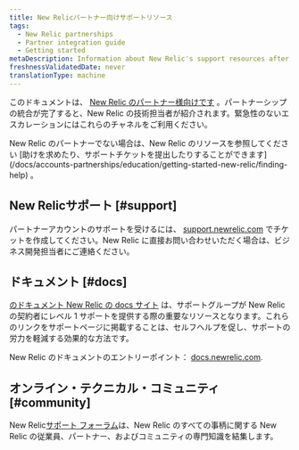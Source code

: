 ```yaml
---
title: New Relicパートナー向けサポートリソース
tags:
  - New Relic partnerships
  - Partner integration guide
  - Getting started
metaDescription: Information about New Relic's support resources after the partner integration is completed.
freshnessValidatedDate: never
translationType: machine
---
```


このドキュメントは、 [New Relic のパートナー様向けです](/docs/new-relic-partnerships/partner-integration-guide/partner-account-maintenance/partnership-accounts-users-subscriptions) 。パートナーシップの統合が完了すると、New Relic の技術担当者が紹介されます。緊急性のないエスカレーションにはこれらのチャネルをご利用ください。

<Callout variant="tip">
  New Relic のパートナーでない場合は、New Relic のリソースを参照してください [助けを求めたり、サポートチケットを提出したりすることができます](/docs/accounts-partnerships/education/getting-started-new-relic/finding-help) 。
</Callout>

## New Relicサポート [#support]

パートナーアカウントのサポートを受けるには、 [support.newrelic.com](https://support.newrelic.com/) でチケットを作成してください。New Relic に直接お問い合わせいただく場合は、ビジネス開発担当者にご連絡ください。

## ドキュメント [#docs]

[のドキュメント New Relic の docs サイト](https://docs.newrelic.com) は、サポートグループが New Relic の契約者にレベル 1 サポートを提供する際の重要なリソースとなります。これらのリンクをサポートページに掲載することは、セルフヘルプを促し、サポートの労力を軽減する効果的な方法です。

New Relic のドキュメントのエントリーポイント： [docs.newrelic.com](https://docs.newrelic.com).

## オンライン・テクニカル・コミュニティ [#community]

New Relic[サポート フォーラム](https://discuss.newrelic.com/categories)は、New Relic のすべての事柄に関する New Relic の従業員、パートナー、およびコミュニティの専門知識を結集します。
